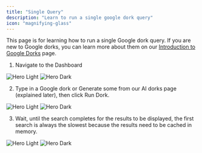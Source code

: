 ```yaml
---
title: "Single Query"
description: "Learn to run a single google dork query"
icon: "magnifying-glass"
---
```


This page is for learning how to run a single Google dork query. If you are new to Google dorks, you can learn more about them on our [Introduction to Google Dorks](https://docs.dorki.io/essentials/ai-dorks) page.

1. Navigate to the Dashboard

<img
  className="block dark:hidden"
  src="/images/single-query/dashboard.png"
  alt="Hero Light"
/>
<img
  className="hidden dark:block"
  src="/images/single-query/dashboard.png"
  alt="Hero Dark"
/>

2. Type in a Google dork or Generate some from our AI dorks page (explained later), then click Run Dork.

<img
  className="block dark:hidden"
  src="/images/single-query/query.png"
  alt="Hero Light"
/>
<img
  className="hidden dark:block"
  src="/images/single-query/query.png"
  alt="Hero Dark"
/>

3. Wait, until the search completes for the results to be displayed, the first search is always the slowest because the results need to be cached in memory.

<img
  className="block dark:hidden"
  src="/images/single-query/results.png"
  alt="Hero Light"
/>
<img
  className="hidden dark:block"
  src="/images/single-query/results.png"
  alt="Hero Dark"
/>
